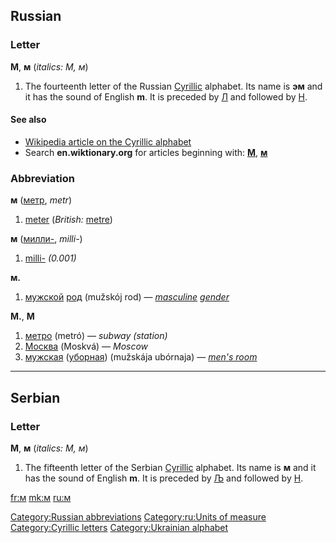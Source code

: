 {{see|Appendix:Variations of "m"}}
==Russian==

===Letter===
'''М''', '''м''' (''italics: М, м'')

# The fourteenth letter of the Russian [[Cyrillic]] alphabet. Its name is '''эм''' {{IPAchar|(ɛm)}} and it has the sound of English '''m'''. It is preceded by [[л|Л]] and followed by [[н|Н]].

====See also====
* [[w:Cyrillic alphabet|Wikipedia article on the Cyrillic alphabet]]
* Search '''en.wiktionary.org''' for articles beginning with: '''[http://en.wiktionary.org/w/index.php?title=Special%3AAllpages&from=%D0%9C&namespace=0 М]''', '''[http://en.wiktionary.org/w/index.php?title=Special%3AAllpages&from=%D0%BC&namespace=0 м]'''

===Abbreviation===
'''м''' ([[метр]], ''metr'')

# [[meter]] (''British:'' [[metre]])

'''м''' ([[милли-]], ''milli-'')

# [[milli-]] ''(0.001)''

'''м.'''
# [[мужской]] [[род]] (mužskój rod) — ''[[masculine]] [[gender]]''

'''М.''', '''М'''
# [[метро]] (metró) — ''subway (station)''
# [[Москва]] (Moskvá) — ''Moscow''
# [[мужская]] ([[уборная]]) (mužskája ubórnaja) — ''[[men's room]]''

[[Category:Russian abbreviations]]
[[Category:ru:Units of measure]]

----

==Serbian==

===Letter===
'''М''', '''м''' (''italics: М, м'')

# The fifteenth letter of the Serbian [[Cyrillic]] alphabet. Its name is '''м''' and it has the sound of English '''m'''. It is preceded by [[љ|Љ]] and followed by [[н|Н]].

[[Category:Cyrillic letters]]
[[Category:Ukrainian alphabet]]

[[fr:м]]
[[mk:м]]
[[ru:м]]